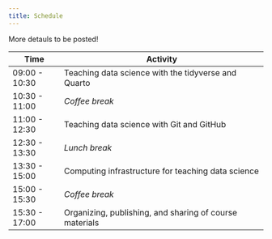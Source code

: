 ```yaml
---
title: Schedule
---
```


More detauls to be posted!

| Time          | Activity                                                |
|---------------|---------------------------------------------------------|
| 09:00 - 10:30 | Teaching data science with the tidyverse and Quarto     |
| 10:30 - 11:00 | *Coffee break*                                          |
| 11:00 - 12:30 | Teaching data science with Git and GitHub               |
| 12:30 - 13:30 | *Lunch break*                                           |
| 13:30 - 15:00 | Computing infrastructure for teaching data science      |
| 15:00 - 15:30 | *Coffee break*                                          |
| 15:30 - 17:00 | Organizing, publishing, and sharing of course materials |
